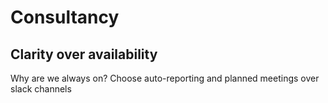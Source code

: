 # Consultancy

## Clarity over availability

Why are we always on? Choose auto-reporting and planned meetings over slack channels